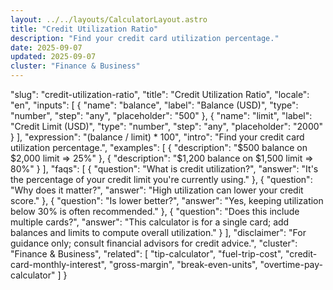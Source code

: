 ```yaml
---
layout: ../../layouts/CalculatorLayout.astro
title: "Credit Utilization Ratio"
description: "Find your credit card utilization percentage."
date: 2025-09-07
updated: 2025-09-07
cluster: "Finance & Business"
---
```


  "slug": "credit-utilization-ratio",
  "title": "Credit Utilization Ratio",
  "locale": "en",
  "inputs": [
    {
      "name": "balance",
      "label": "Balance (USD)",
      "type": "number",
      "step": "any",
      "placeholder": "500"
    },
    {
      "name": "limit",
      "label": "Credit Limit (USD)",
      "type": "number",
      "step": "any",
      "placeholder": "2000"
    }
  ],
  "expression": "(balance / limit) * 100",
  "intro": "Find your credit card utilization percentage.",
  "examples": [
    {
      "description": "$500 balance on $2,000 limit ⇒ 25%"
    },
    {
      "description": "$1,200 balance on $1,500 limit ⇒ 80%"
    }
  ],
  "faqs": [
    {
      "question": "What is credit utilization?",
      "answer": "It's the percentage of your credit limit you're currently using."
    },
    {
      "question": "Why does it matter?",
      "answer": "High utilization can lower your credit score."
    },
    {
      "question": "Is lower better?",
      "answer": "Yes, keeping utilization below 30% is often recommended."
    },
    {
      "question": "Does this include multiple cards?",
      "answer": "This calculator is for a single card; add balances and limits to compute overall utilization."
    }
  ],
  "disclaimer": "For guidance only; consult financial advisors for credit advice.",
  "cluster": "Finance & Business",
  "related": [
    "tip-calculator",
    "fuel-trip-cost",
    "credit-card-monthly-interest",
    "gross-margin",
    "break-even-units",
    "overtime-pay-calculator"
  ]
}

<Calculator schema={schema} />
